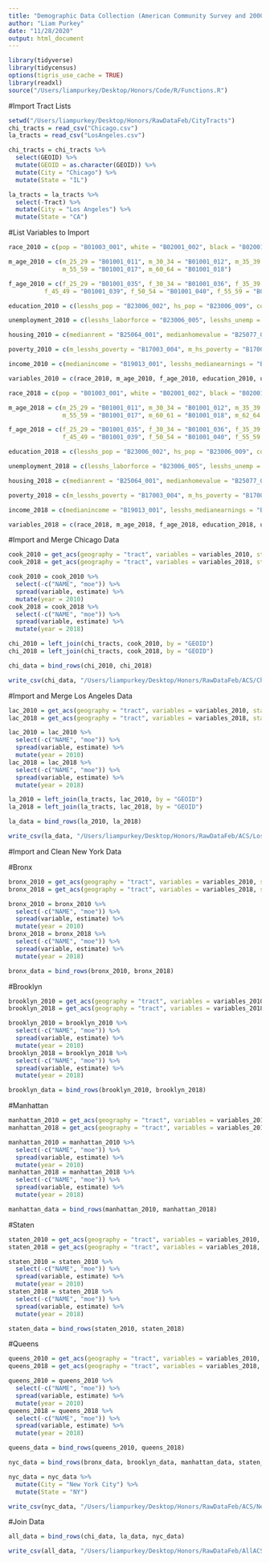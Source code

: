 ```yaml
---
title: "Demographic Data Collection (American Community Survey and 2000 Census)"
author: "Liam Purkey"
date: "11/28/2020"
output: html_document
---
```


```r
library(tidyverse)
library(tidycensus)
options(tigris_use_cache = TRUE)
library(readxl)
source("/Users/liampurkey/Desktop/Honors/Code/R/Functions.R")
```

#Import Tract Lists

```r
setwd("/Users/liampurkey/Desktop/Honors/RawDataFeb/CityTracts")
chi_tracts = read_csv("Chicago.csv")
la_tracts = read_csv("LosAngeles.csv")
```

```r
chi_tracts = chi_tracts %>%
  select(GEOID) %>%
  mutate(GEOID = as.character(GEOID)) %>%
  mutate(City = "Chicago") %>%
  mutate(State = "IL")
```

```r
la_tracts = la_tracts %>%
  select(-Tract) %>%
  mutate(City = "Los Angeles") %>%
  mutate(State = "CA")
```

#List Variables to Import

```r
race_2010 = c(pop = "B01003_001", white = "B02001_002", black = "B02001_003", asian = "B02001_005", hispanic = "B03001_003")

m_age_2010 = c(m_25_29 = "B01001_011", m_30_34 = "B01001_012", m_35_39 = "B01001_013", m_40_44 = "B01001_014", m_45_49 = "B01001_015", m_50_54 = "B01001_016", 
               m_55_59 = "B01001_017", m_60_64 = "B01001_018")

f_age_2010 = c(f_25_29 = "B01001_035", f_30_34 = "B01001_036", f_35_39 = "B01001_037", f_40_44 = "B01001_038", 
          f_45_49 = "B01001_039", f_50_54 = "B01001_040", f_55_59 = "B01001_041", f_60_64 = "B01001_042")

education_2010 = c(lesshs_pop = "B23006_002", hs_pop = "B23006_009", college_pop = "B23006_023")

unemployment_2010 = c(lesshs_laborforce = "B23006_005", lesshs_unemp = "B23006_007", hs_laborforce = "B23006_012", hs_unemp = "B23006_014")

housing_2010 = c(medianrent = "B25064_001", medianhomevalue = "B25077_001", housing_pop = "B25026_001", renter_occupied = "B25026_009")

poverty_2010 = c(m_lesshs_poverty = "B17003_004", m_hs_poverty = "B17003_005", f_lesshs_poverty = "B17003_009", f_hs_poverty = "B17003_010")

income_2010 = c(medianincome = "B19013_001", lesshs_medianearnings = "B20004_002", hs_medianearnings = "B20004_003", college_medianearnings = "B20004_005")

variables_2010 = c(race_2010, m_age_2010, f_age_2010, education_2010, unemployment_2010, housing_2010, poverty_2010, income_2010)
```

```r
race_2018 = c(pop = "B01003_001", white = "B02001_002", black = "B02001_003", asian = "B02001_005", hispanic = "B03001_003")

m_age_2018 = c(m_25_29 = "B01001_011", m_30_34 = "B01001_012", m_35_39 = "B01001_013", m_40_44 = "B01001_014", m_45_49 = "B01001_015", m_50_54 = "B01001_016", 
               m_55_59 = "B01001_017", m_60_61 = "B01001_018", m_62_64 = "B01001_019")

f_age_2018 = c(f_25_29 = "B01001_035", f_30_34 = "B01001_036", f_35_39 = "B01001_037", f_40_44 = "B01001_038", 
               f_45_49 = "B01001_039", f_50_54 = "B01001_040", f_55_59 = "B01001_041", f_60_61 = "B01001_042", f_62_64 = "B01001_043")

education_2018 = c(lesshs_pop = "B23006_002", hs_pop = "B23006_009", college_pop = "B23006_023")

unemployment_2018 = c(lesshs_laborforce = "B23006_005", lesshs_unemp = "B23006_007", hs_laborforce = "B23006_012", hs_unemp = "B23006_014")

housing_2018 = c(medianrent = "B25064_001", medianhomevalue = "B25077_001", housing_pop = "B25026_001", renter_occupied = "B25026_009")

poverty_2018 = c(m_lesshs_poverty = "B17003_004", m_hs_poverty = "B17003_005", f_lesshs_poverty = "B17003_009", f_hs_poverty = "B17003_010")

income_2018 = c(medianincome = "B19013_001", lesshs_medianearnings = "B20004_002", hs_medianearnings = "B20004_003", college_medianearnings = "B20004_005")

variables_2018 = c(race_2018, m_age_2018, f_age_2018, education_2018, unemployment_2018, housing_2018, poverty_2018, income_2018)
```

#Import and Merge Chicago Data

```r
cook_2010 = get_acs(geography = "tract", variables = variables_2010, state = "IL", county = "Cook", year = 2010, geometry = FALSE)
cook_2018 = get_acs(geography = "tract", variables = variables_2018, state = "IL", county = "Cook", year = 2018, geometry = FALSE)
```

```r
cook_2010 = cook_2010 %>%
  select(-c("NAME", "moe")) %>% 
  spread(variable, estimate) %>%
  mutate(year = 2010)
cook_2018 = cook_2018 %>%
  select(-c("NAME", "moe")) %>% 
  spread(variable, estimate) %>%
  mutate(year = 2018)
```

```r
chi_2010 = left_join(chi_tracts, cook_2010, by = "GEOID")
chi_2018 = left_join(chi_tracts, cook_2018, by = "GEOID")
```

```r
chi_data = bind_rows(chi_2010, chi_2018)
```

```r
write_csv(chi_data, "/Users/liampurkey/Desktop/Honors/RawDataFeb/ACS/Chicago.csv")
```

#Import and Merge Los Angeles Data

```r
lac_2010 = get_acs(geography = "tract", variables = variables_2010, state = "CA", county = "Los Angeles", year = 2010, geometry = FALSE)
lac_2018 = get_acs(geography = "tract", variables = variables_2018, state = "CA", county = "Los Angeles", year = 2018, geometry = FALSE)
```

```r
lac_2010 = lac_2010 %>%
  select(-c("NAME", "moe")) %>% 
  spread(variable, estimate) %>%
  mutate(year = 2010)
lac_2018 = lac_2018 %>%
  select(-c("NAME", "moe")) %>% 
  spread(variable, estimate) %>%
  mutate(year = 2018)
```

```r
la_2010 = left_join(la_tracts, lac_2010, by = "GEOID")
la_2018 = left_join(la_tracts, lac_2018, by = "GEOID")
```

```r
la_data = bind_rows(la_2010, la_2018)
```

```r
write_csv(la_data, "/Users/liampurkey/Desktop/Honors/RawDataFeb/ACS/LosAngeles.csv")
```

#Import and Clean New York Data

#Bronx

```r
bronx_2010 = get_acs(geography = "tract", variables = variables_2010, state = "NY", county = "Bronx", year = 2010, geometry = FALSE)
bronx_2018 = get_acs(geography = "tract", variables = variables_2018, state = "NY", county = "Bronx", year = 2018, geometry = FALSE)
```

```r
bronx_2010 = bronx_2010 %>%
  select(-c("NAME", "moe")) %>% 
  spread(variable, estimate) %>%
  mutate(year = 2010)
bronx_2018 = bronx_2018 %>%
  select(-c("NAME", "moe")) %>% 
  spread(variable, estimate) %>%
  mutate(year = 2018)
```

```r
bronx_data = bind_rows(bronx_2010, bronx_2018)
```

#Brooklyn

```r
brooklyn_2010 = get_acs(geography = "tract", variables = variables_2010, state = "NY", county = "Kings", year = 2010, geometry = FALSE)
brooklyn_2018 = get_acs(geography = "tract", variables = variables_2018, state = "NY", county = "Kings", year = 2018, geometry = FALSE)
```

```r
brooklyn_2010 = brooklyn_2010 %>%
  select(-c("NAME", "moe")) %>% 
  spread(variable, estimate) %>%
  mutate(year = 2010)
brooklyn_2018 = brooklyn_2018 %>%
  select(-c("NAME", "moe")) %>% 
  spread(variable, estimate) %>%
  mutate(year = 2018)
```

```r
brooklyn_data = bind_rows(brooklyn_2010, brooklyn_2018)
```

#Manhattan

```r
manhattan_2010 = get_acs(geography = "tract", variables = variables_2010, state = "NY", county = "New York", year = 2010, geometry = FALSE)
manhattan_2018 = get_acs(geography = "tract", variables = variables_2018, state = "NY", county = "New York", year = 2018, geometry = FALSE)
```

```r
manhattan_2010 = manhattan_2010 %>%
  select(-c("NAME", "moe")) %>% 
  spread(variable, estimate) %>%
  mutate(year = 2010)
manhattan_2018 = manhattan_2018 %>%
  select(-c("NAME", "moe")) %>% 
  spread(variable, estimate) %>%
  mutate(year = 2018)
```

```r
manhattan_data = bind_rows(manhattan_2010, manhattan_2018)
```

#Staten 

```r
staten_2010 = get_acs(geography = "tract", variables = variables_2010, state = "NY", county = "Richmond", year = 2010, geometry = FALSE)
staten_2018 = get_acs(geography = "tract", variables = variables_2018, state = "NY", county = "Richmond", year = 2018, geometry = FALSE)
```

```r
staten_2010 = staten_2010 %>%
  select(-c("NAME", "moe")) %>% 
  spread(variable, estimate) %>%
  mutate(year = 2010)
staten_2018 = staten_2018 %>%
  select(-c("NAME", "moe")) %>% 
  spread(variable, estimate) %>%
  mutate(year = 2018)
```

```r
staten_data = bind_rows(staten_2010, staten_2018)
```

#Queens 

```r
queens_2010 = get_acs(geography = "tract", variables = variables_2010, state = "NY", county = "Queens", year = 2010, geometry = FALSE)
queens_2018 = get_acs(geography = "tract", variables = variables_2018, state = "NY", county = "Queens", year = 2018, geometry = FALSE)
```

```r
queens_2010 = queens_2010 %>%
  select(-c("NAME", "moe")) %>% 
  spread(variable, estimate) %>%
  mutate(year = 2010)
queens_2018 = queens_2018 %>%
  select(-c("NAME", "moe")) %>% 
  spread(variable, estimate) %>%
  mutate(year = 2018)
```

```r
queens_data = bind_rows(queens_2010, queens_2018)
```

```r
nyc_data = bind_rows(bronx_data, brooklyn_data, manhattan_data, staten_data, queens_data)
```

```r
nyc_data = nyc_data %>%
  mutate(City = "New York City") %>%
  mutate(State = "NY")
```

```r
write_csv(nyc_data, "/Users/liampurkey/Desktop/Honors/RawDataFeb/ACS/NewYork.csv")
```

#Join Data

```r
all_data = bind_rows(chi_data, la_data, nyc_data)
```

```r
write_csv(all_data, "/Users/liampurkey/Desktop/Honors/RawDataFeb/AllACS.csv")
```




